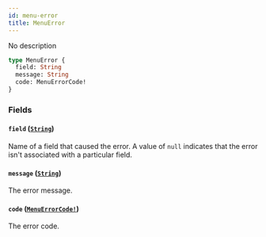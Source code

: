 ```yaml
---
id: menu-error
title: MenuError
---
```


No description

```graphql
type MenuError {
  field: String
  message: String
  code: MenuErrorCode!
}
```

### Fields

#### `field` ([`String`](/developer/api-reference/scalars/string))

Name of a field that caused the error. A value of `null` indicates that the error isn't associated with a particular field.

#### `message` ([`String`](/developer/api-reference/scalars/string))

The error message.

#### `code` ([`MenuErrorCode!`](/developer/api-reference/enums/menu-error-code))

The error code.
